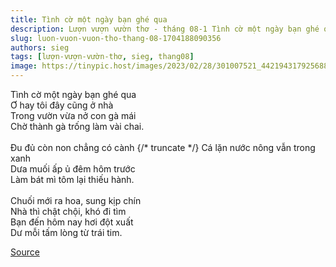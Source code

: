```yaml
---
title: Tình cờ một ngày bạn ghé qua
description: Lượn vượn vườn thơ - tháng 08-1 Tình cờ một ngày bạn ghé qua Ơ hay tôi đây cũng ở nhà
slug: luon-vuon-vuon-tho-thang-08-1704188090356
authors: sieg
tags: [lượn-vượn-vườn-thơ, sieg, thang08]
image: https://tinypic.host/images/2023/02/28/301007521_442194317925688_7762590570754169448_n.th.jpg
---
```


Tình cờ một ngày bạn ghé qua\
Ơ hay tôi đây cũng ở nhà\
Trong vườn vừa nở con gà mái\
Chờ thành gà trống làm vài chai.\
\
Đu đủ còn non chẳng có cành
{/* truncate */}
Cá lặn nước nông vẫn trong xanh\
Dưa muối ấp ủ đêm hôm trước\
Làm bát mì tôm lại thiếu hành.\
\
Chuối mới ra hoa, sung kịp chín\
Nhà thì chật chội, khó đi tìm\
Bạn đến hôm nay hơi đột xuất\
Dư mỗi tấm lòng từ trái tim.

[Source](https://www.facebook.com/ape.poem/posts/pfbid0ymTb5kcHYUj59FeaJ35yA7cegvYjm5xYrRtRfaaG47aNnXo89x8DZu1sKCaxnYUUl)
